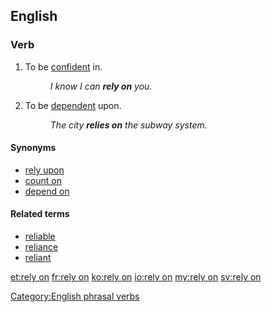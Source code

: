 ==English==

===Verb===
{{infl|en|verb|head=to [[rely]] [[on]]}}

# To be [[confident]] in.
#: ''I know I can '''rely on''' you.''
# To be [[dependent]] upon.
#: ''The city '''relies on''' the subway system.''

====Synonyms====
*[[rely upon]]
*[[count on]]
*[[depend on]]

====Related terms====
*[[reliable]]
*[[reliance]]
*[[reliant]]

[[Category:English phrasal verbs]]

[[et:rely on]]
[[fr:rely on]]
[[ko:rely on]]
[[io:rely on]]
[[my:rely on]]
[[sv:rely on]]